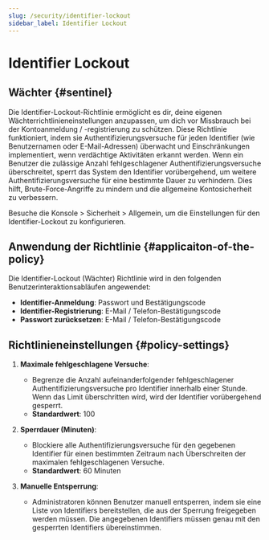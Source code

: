 ```yaml
---
slug: /security/identifier-lockout
sidebar_label: Identifier Lockout
---
```


# Identifier Lockout

## Wächter \{#sentinel}

Die Identifier-Lockout-Richtlinie ermöglicht es dir, deine eigenen Wächterrichtlinieneinstellungen anzupassen, um dich vor Missbrauch bei der Kontoanmeldung / -registrierung zu schützen. Diese Richtlinie funktioniert, indem sie Authentifizierungsversuche für jeden Identifier (wie Benutzernamen oder E-Mail-Adressen) überwacht und Einschränkungen implementiert, wenn verdächtige Aktivitäten erkannt werden. Wenn ein Benutzer die zulässige Anzahl fehlgeschlagener Authentifizierungsversuche überschreitet, sperrt das System den Identifier vorübergehend, um weitere Authentifizierungsversuche für eine bestimmte Dauer zu verhindern. Dies hilft, Brute-Force-Angriffe zu mindern und die allgemeine Kontosicherheit zu verbessern.

Besuche die <CloudLink to="/security/general"> Konsole > Sicherheit > Allgemein</CloudLink>, um die Einstellungen für den Identifier-Lockout zu konfigurieren.

## Anwendung der Richtlinie \{#applicaiton-of-the-policy}

Die Identifier-Lockout (Wächter) Richtlinie wird in den folgenden Benutzerinteraktionsabläufen angewendet:

- **Identifier-Anmeldung**: Passwort und Bestätigungscode
- **Identifier-Registrierung**: E-Mail / Telefon-Bestätigungscode
- **Passwort zurücksetzen**: E-Mail / Telefon-Bestätigungscode

## Richtlinieneinstellungen \{#policy-settings}

1. **Maximale fehlgeschlagene Versuche**:

   - Begrenze die Anzahl aufeinanderfolgender fehlgeschlagener Authentifizierungsversuche pro Identifier innerhalb einer Stunde. Wenn das Limit überschritten wird, wird der Identifier vorübergehend gesperrt.
   - **Standardwert**: 100

2. **Sperrdauer (Minuten)**:

   - Blockiere alle Authentifizierungsversuche für den gegebenen Identifier für einen bestimmten Zeitraum nach Überschreiten der maximalen fehlgeschlagenen Versuche.
   - **Standardwert**: 60 Minuten

3. **Manuelle Entsperrung**:
   - Administratoren können Benutzer manuell entsperren, indem sie eine Liste von Identifiers bereitstellen, die aus der Sperrung freigegeben werden müssen. Die angegebenen Identifiers müssen genau mit den gesperrten Identifiers übereinstimmen.

